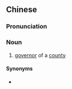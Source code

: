 {{also|知县}}
==Chinese==
{{zh-forms|s=知县}}

===Pronunciation===
{{zh-pron
|m=zhīxiàn
|c=zi1 jyun6,zi1 jyun6-2
|mn=qz:ti-kūiⁿ/xm:ti-koāiⁿ/zz:ti-koān
|cat=n
}}

===Noun===
{{zh-noun}}

# {{lb|zh|archaic}} [[governor]] of a [[county]]

====Synonyms====
* {{zh-l|縣令}}